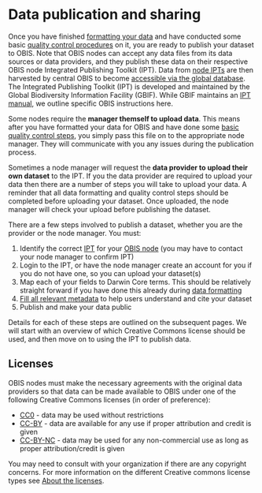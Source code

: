 # Data publication and sharing

Once you have finished [formatting your data](formatting.html) and have conducted some basic [quality control procedures](data_qc.html) on it, you are ready to publish your dataset to OBIS. Note that OBIS nodes can accept any data files from its data sources or data providers, and they publish these data on their respective OBIS node Integrated Publishing Toolkit (IPT). Data from [node IPTs](https://ipt.iobis.org/) are then harvested by central OBIS to become [accessible via the global database](access.html#full-exports). The Integrated Publishing Toolkit (IPT) is developed and maintained by the Global Biodiversity Information Facility (GBIF). While GBIF maintains an [IPT manual](https://www.gbif.org/ipt), we outline specific OBIS instructions here.

Some nodes require the **manager themself to upload data**. This means after you have formatted your data for OBIS and have done some [basic quality control steps](data_qc.html), you simply pass this file on to the appropriate node manager. They will communicate with you any issues during the publication process.

Sometimes a node manager will request the **data provider to upload their own dataset** to the IPT. If you the data provider are required to upload your data then there are a number of steps you will take to upload your data. A reminder that all data formatting and quality control steps should be completed before uploading your dataset. Once uploaded, the node manager will check your upload before publishing the dataset.

There are a few steps involved to publish a dataset, whether you are the provider or the node manager. You must:

1. Identify the correct [IPT](https://ipt.iobis.org/) for your [OBIS node](https://obis.org/contact/) (you may have to contact your node manager to confirm IPT)
2. Login to the IPT, or have the node manager create an account for you if you do not have one, so you can upload your dataset(s)
3. Map each of your fields to Darwin Core terms. This should be relatively straight forward if you have done this already during [data formatting](formatting.html)
4. [Fill all relevant metadata](eml.html) to help users understand and cite your dataset
5. Publish and make your data public

Details for each of these steps are outlined on the subsequent pages. We will start with an overview of which Creative Commons license should be used, and then move on to using the IPT to publish data.

## Licenses

OBIS nodes must make the necessary agreements with the original data providers so that data can be made available to OBIS under one of the following Creative Commons licenses (in order of preference):

* [CC0](https://creativecommons.org/publicdomain/zero/1.0/) -  data may be used without restrictions
* [CC-BY](https://creativecommons.org/licenses/by/4.0/) - data are available for any use if proper attribution and credit is given
* [CC-BY-NC](https://creativecommons.org/licenses/by-nc/4.0/) - data may be used for any non-commercial use as long as proper attribution/credit is given

You may need to consult with your organization if there are any copyright concerns. For more information on the different Creative commons license types see [About the licenses](https://creativecommons.org/licenses/).

